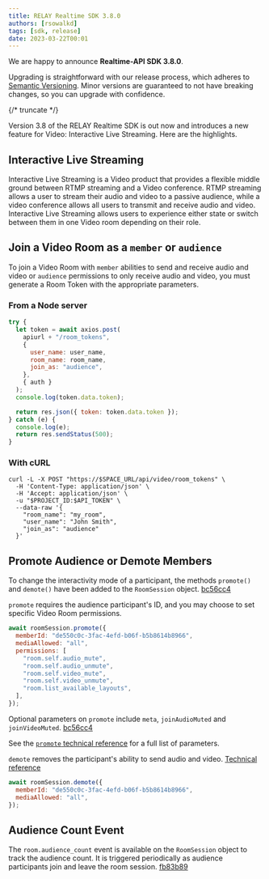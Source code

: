 ```yaml
---
title: RELAY Realtime SDK 3.8.0
authors: [rsowalkd]
tags: [sdk, release]
date: 2023-03-22T00:01
---
```


We are happy to announce **Realtime-API SDK 3.8.0**.


Upgrading is straightforward with our release process, which adheres to [Semantic Versioning](https://semver.org/).
Minor versions are guaranteed to not have breaking changes, so you can upgrade with confidence.

<ReleaseCard library="@signalwire/realtime-api" version="3.8.0" releaseType="minor"/>


{/* truncate */}

Version 3.8 of the RELAY Realtime SDK is out now and introduces a new feature for Video: Interactive Live Streaming.
Here are the highlights.

## Interactive Live Streaming

Interactive Live Streaming is a Video product that provides a flexible middle ground between RTMP
streaming and a Video conference. RTMP streaming allows a user to stream their audio and video to a passive audience,
while a video conference allows all users to transmit and receive audio and video.
Interactive Live Streaming allows users to experience either state or switch between them in one Video room depending on their role.

## Join a Video Room as a `member` or `audience`
To join a Video Room with `member` abilities to send and receive audio and video or `audience` permissions
to only receive audio and video, you must generate a Room Token with the appropriate parameters.

### From a Node server
```js
try {
  let token = await axios.post(
    apiurl + "/room_tokens",
    {
      user_name: user_name,
      room_name: room_name,
      join_as: "audience",
    },
    { auth }
  );
  console.log(token.data.token);

  return res.json({ token: token.data.token });
} catch (e) {
  console.log(e);
  return res.sendStatus(500);
}
```

### With cURL

```shell
curl -L -X POST "https://$SPACE_URL/api/video/room_tokens" \
  -H 'Content-Type: application/json' \
  -H 'Accept: application/json' \
  -u "$PROJECT_ID:$API_TOKEN" \
  --data-raw '{
    "room_name": "my_room",
    "user_name": "John Smith",
    "join_as": "audience"
  }'
```

## Promote Audience or Demote Members
To change the interactivity mode of a participant, the methods `promote()` and `demote()`
have been added to the `RoomSession` object. [bc56cc4](https://github.com/signalwire/signalwire-js/commit/bc56cc42497220d43085adea8f3834fbce60444b)

`promote` requires the audience participant's ID, and you may choose to set specific Video Room permissions.

```js
await roomSession.promote({
  memberId: "de550c0c-3fac-4efd-b06f-b5b8614b8966",
  mediaAllowed: "all",
  permissions: [
    "room.self.audio_mute",
    "room.self.audio_unmute",
    "room.self.video_mute",
    "room.self.video_unmute",
    "room.list_available_layouts",
  ],
});
```

Optional parameters on `promote` include `meta`, `joinAudioMuted` and `joinVideoMuted`.
[bc56cc4](https://github.com/signalwire/signalwire-js/commit/bc56cc42497220d43085adea8f3834fbce60444b)

See the [`promote` technical reference](https://developer.signalwire.com/sdks/realtime-sdk/video/video-roomsession#promote)
for a full list of parameters.

`demote` removes the participant's ability to send audio and video.
[Technical reference](https://developer.signalwire.com/sdks/realtime-sdk/video/video-roomsession#demote)

```js
await roomSession.demote({
  memberId: "de550c0c-3fac-4efd-b06f-b5b8614b8966",
  mediaAllowed: "all",
});
```

## Audience Count Event
The `room.audience_count` event is available on the `RoomSession` object to track the audience count.
It is triggered periodically as audience participants join and leave the room session.
[fb83b89](https://github.com/signalwire/signalwire-js/commit/fb83b89b71ff5679027940e160cc16a90249675f)